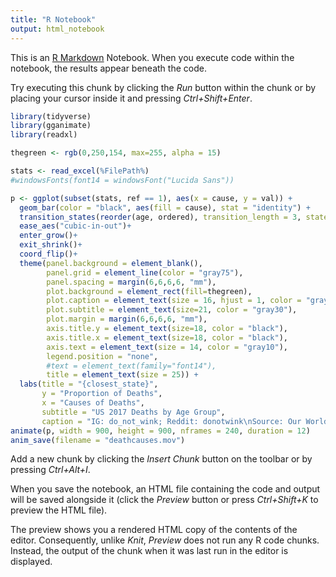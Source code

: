 ```yaml
---
title: "R Notebook"
output: html_notebook
---
```


This is an [R Markdown](http://rmarkdown.rstudio.com) Notebook. When you execute code within the notebook, the results appear beneath the code. 

Try executing this chunk by clicking the *Run* button within the chunk or by placing your cursor inside it and pressing *Ctrl+Shift+Enter*. 

```r
library(tidyverse)
library(gganimate)
library(readxl)

thegreen <- rgb(0,250,154, max=255, alpha = 15)

stats <- read_excel(%FilePath%)
#windowsFonts(font14 = windowsFont("Lucida Sans"))

p <- ggplot(subset(stats, ref == 1), aes(x = cause, y = val)) + 
  geom_bar(color = "black", aes(fill = cause), stat = "identity") +
  transition_states(reorder(age, ordered), transition_length = 3, state_length = 2) +
  ease_aes("cubic-in-out")+
  enter_grow()+
  exit_shrink()+
  coord_flip()+
  theme(panel.background = element_blank(),
        panel.grid = element_line(color = "gray75"),
        panel.spacing = margin(6,6,6,6, "mm"),
        plot.background = element_rect(fill=thegreen), 
        plot.caption = element_text(size = 16, hjust = 1, color = "gray40"), 
        plot.subtitle = element_text(size=21, color = "gray30"),
        plot.margin = margin(6,6,6,6, "mm"),
        axis.title.y = element_text(size=18, color = "black"), 
        axis.title.x = element_text(size=18, color = "black"), 
        axis.text = element_text(size = 14, color = "gray10"), 
        legend.position = "none",
        #text = element_text(family="font14"), 
        title = element_text(size = 25)) +
  labs(title = "{closest_state}", 
       y = "Proportion of Deaths",
       x = "Causes of Deaths",
       subtitle = "US 2017 Deaths by Age Group",
       caption = "IG: do_not_wink; Reddit: donotwink\nSource: Our World in Data\n*Only showing causes that are above 2% for at least one age group")
animate(p, width = 900, height = 900, nframes = 240, duration = 12)
anim_save(filename = "deathcauses.mov")
```

Add a new chunk by clicking the *Insert Chunk* button on the toolbar or by pressing *Ctrl+Alt+I*.

When you save the notebook, an HTML file containing the code and output will be saved alongside it (click the *Preview* button or press *Ctrl+Shift+K* to preview the HTML file).

The preview shows you a rendered HTML copy of the contents of the editor. Consequently, unlike *Knit*, *Preview* does not run any R code chunks. Instead, the output of the chunk when it was last run in the editor is displayed.
